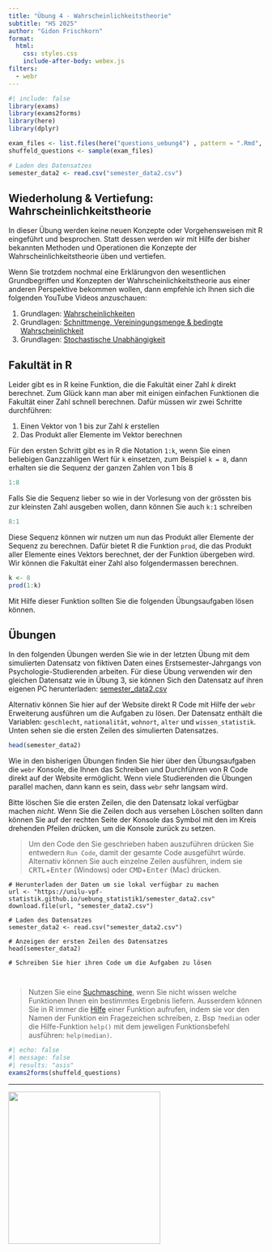 ```yaml
---
title: "Übung 4 - Wahrscheinlichkeitstheorie"
subtitle: "HS 2025"
author: "Gidon Frischkorn"
format:
  html:
    css: styles.css
    include-after-body: webex.js
filters:
  - webr
---
```


```r
#| include: false
library(exams)
library(exams2forms)
library(here)
library(dplyr)

exam_files <- list.files(here("questions_uebung4") , pattern = ".Rmd", full.names = TRUE)
shuffeld_questions <- sample(exam_files)

# Laden des Datensatzes
semester_data2 <- read.csv("semester_data2.csv")
```

## Wiederholung & Vertiefung: Wahrscheinlichkeitstheorie

In dieser Übung werden keine neuen Konzepte oder Vorgehensweisen mit R eingeführt und besprochen. Statt dessen werden wir mit Hilfe der bisher bekannten Methoden und Operationen die Konzepte der Wahrscheinlichkeitstheorie üben und vertiefen.

Wenn Sie trotzdem nochmal eine Erklärungvon den wesentlichen Grundbegriffen und Konzepten der Wahrscheinlichkeitstheorie aus einer anderen Perspektive bekommen wollen, dann empfehle ich Ihnen sich die folgenden YouTube Videos anzuschauen:

1.  Grundlagen: [Wahrscheinlichkeiten](https://www.youtube.com/watch?v=YTWM4aOqVwM&list=PLkxhZdQfAXW2yorCKHwgx4U62iLOCF_oK)
2.  Grundlagen: [Schnittmenge, Vereiningungsmenge & bedingte Wahrscheinlichkeit](https://www.youtube.com/watch?v=bLwF2fI8Guc&list=PLkxhZdQfAXW2yorCKHwgx4U62iLOCF_oK&index=2)
3.  Grundlagen: [Stochastische Unabhängigkeit](https://www.youtube.com/watch?v=aVqmWW3xmdU&list=PLkxhZdQfAXW2yorCKHwgx4U62iLOCF_oK&index=3)

## Fakultät in R

Leider gibt es in R keine Funktion, die die Fakultät einer Zahl $k$ direkt berechnet. Zum Glück kann man aber mit einigen einfachen Funktionen die Fakultät einer Zahl schnell berechnen. Dafür müssen wir zwei Schritte durchführen:

1. Einen Vektor von 1 bis zur Zahl $k$ erstellen
2. Das Produkt aller Elemente im Vektor berechnen

Für den ersten Schritt gibt es in R die Notation `1:k`, wenn Sie einen beliebigen Ganzzahligen Wert für `k` einsetzen, zum Beispiel `k = 8`, dann erhalten sie die Sequenz der ganzen Zahlen von 1 bis 8

```r
1:8
```

Falls Sie die Sequenz lieber so wie in der Vorlesung von der grössten bis zur kleinsten Zahl ausgeben wollen, dann können Sie auch `k:1` schreiben

```r
8:1
```

Diese Sequenz können wir nutzen um nun das Produkt aller Elemente der Sequenz zu berechnen. Dafür bietet R die Funktion `prod`, die das Produkt aller Elemente eines Vektors berechnet, der der Funktion übergeben wird. Wir können die Fakultät einer Zahl also folgendermassen berechnen.

```r
k <- 8
prod(1:k)
```

Mit Hilfe dieser Funktion sollten Sie die folgenden Übungsaufgaben lösen können.

## Übungen

In den folgenden Übungen werden Sie wie in der letzten Übung mit dem simulierten Datensatz von fiktiven Daten eines Erstsemester-Jahrgangs von Psychologie-Studierenden arbeiten. Für diese Übung verwenden wir den gleichen Datensatz wie in Übung 3, sie können Sich den Datensatz auf ihren eigenen PC herunterladen: [semester_data2.csv](semester_data2.csv)

Alternativ können Sie hier auf der Website direkt R Code mit Hilfe der `webr` Erweiterung ausführen um die Aufgaben zu lösen. Der Datensatz enthält die Variablen: `geschlecht`, `nationalität`, `wohnort`, `alter` und `wissen_statistik`. Unten sehen sie die ersten Zeilen des simulierten Datensatzes.

```r
head(semester_data2)
```

Wie in den bisherigen Übungen finden Sie hier über den Übungsaufgaben die `webr` Konsole, die Ihnen das Schreiben und Durchführen von R Code direkt auf der Website ermöglicht. Wenn viele Studierenden die Übungen parallel machen, dann kann es sein, dass `webr` sehr langsam wird.

Bitte löschen Sie die ersten Zeilen, die den Datensatz lokal verfügbar machen *nicht*. Wenn Sie die Zeilen doch aus versehen Löschen sollten dann können Sie auf der rechten Seite der Konsole das Symbol mit den im Kreis drehenden Pfeilen drücken, um die Konsole zurück zu setzen.

> Um den Code den Sie geschrieben haben auszuführen drücken Sie entwedern `Run Code`, damit der gesamte Code ausgeführt würde. Alternativ können Sie auch einzelne Zeilen ausführen, indem sie <kbd>CRTL</kbd>+<kbd>Enter</kbd> (Windows) oder <kbd>CMD</kbd>+<kbd>Enter</kbd> (Mac) drücken.

```webr-r
# Herunterladen der Daten um sie lokal verfügbar zu machen
url <- "https://unilu-vpf-statistik.github.io/uebung_statistik1/semester_data2.csv"
download.file(url, "semester_data2.csv")

# Laden des Datensatzes
semester_data2 <- read.csv("semester_data2.csv")

# Anzeigen der ersten Zeilen des Datensatzes
head(semester_data2)

# Schreiben Sie hier ihren Code um die Aufgaben zu lösen



```

> Nutzen Sie eine [Suchmaschine](https://unilu-vpf-statistik.github.io/uebung_statistik1/about.html#suchmaschinen), wenn Sie nicht wissen welche Funktionen Ihnen ein bestimmtes Ergebnis liefern. Ausserdem können Sie in R immer die [Hilfe](https://www.r-project.org/help.html) einer Funktion aufrufen, indem sie vor den Namen der Funktion ein Fragezeichen schreiben, z. Bsp `?median` oder die Hilfe-Funktion `help()` mit dem jeweligen Funktionsbefehl ausführen: `help(median)`.

```r
#| echo: false
#| message: false
#| results: "asis"
exams2forms(shuffeld_questions)
```

------------------------------------------------------------------------

[![](images/Logo_UniLu.png){fig-align="center" width="300"}](https://www.unilu.ch/fakultaeten/vpf/uebersicht/)
